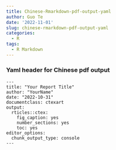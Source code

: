 ```yaml
---
title: Chinese-Rmarkdown-pdf-output-yaml
author: Guo Te
date: '2022-11-01'
slug: chinese-rmarkdown-pdf-output-yaml
categories:
  - R
tags:
  - R Markdown
---
```


### Yaml header for Chinese pdf output
```
---  
title: "Your Report Title"  
author: "YourName"  
date: "2022-10-31"  
documentclass: ctexart  
output:  
  rticles::ctex:  
    fig_caption: yes  
    number_sections: yes  
    toc: yes  
editor_options:  
  chunk_output_type: console  
---
```